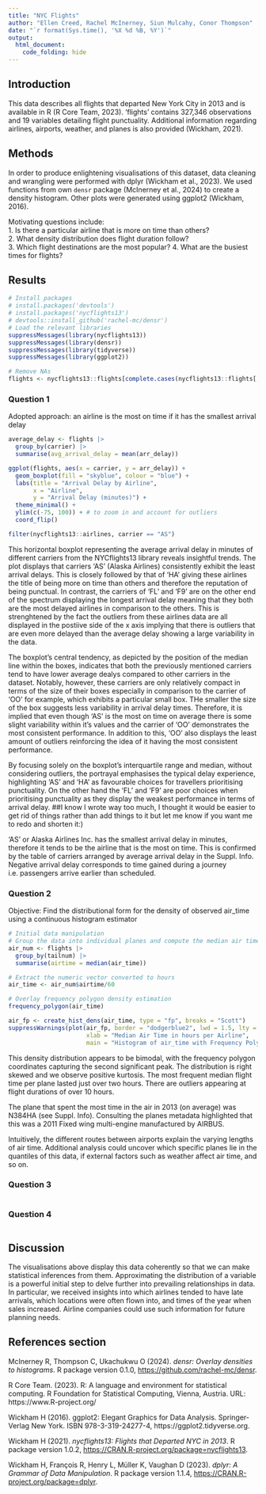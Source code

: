 ```yaml
---
title: "NYC Flights"
author: "Ellen Creed, Rachel McInerney, Siun Mulcahy, Conor Thompson"
date: "`r format(Sys.time(), '%X %d %B, %Y')`"
output:
  html_document:
    code_folding: hide
---
```

 
## Introduction

This data describes all flights that departed New York City in 2013 and is available in R (R Core Team, 2023). 'flights' contains 327,346 observations and 19 variables detailing flight punctuality. Additional information regarding airlines, airports, weather, and
planes is also provided (Wickham, 2021).

## Methods

In order to produce enlightening visualisations of this dataset, data cleaning and wrangling were performed with dplyr (Wickham et al., 2023). We used functions from own `densr` package (McInerney et al., 2024) to create a density histogram. Other plots were generated using ggplot2 (Wickham, 2016).

Motivating questions include:  
1. Is there a particular airline that is more on time than others?  
2. What density distribution does flight duration follow?  
3. Which flight destinations are the most popular?
4. What are the busiest times for flights?

## Results

```r
# Install packages
# install.packages('devtools') 
# install.packages('nycflights13')
# devtools::install_github('rachel-mc/densr')
# Load the relevant libraries
suppressMessages(library(nycflights13))
suppressMessages(library(densr))
suppressMessages(library(tidyverse))
suppressMessages(library(ggplot2))

# Remove NAs
flights <- nycflights13::flights[complete.cases(nycflights13::flights[,]),] 
```


### Question 1

Adopted approach: an airline is the most on time if it has the smallest arrival delay

```r
average_delay <- flights |>
  group_by(carrier) |>
  summarise(avg_arrival_delay = mean(arr_delay))

ggplot(flights, aes(x = carrier, y = arr_delay)) +
  geom_boxplot(fill = "skyblue", colour = "blue") +
  labs(title = "Arrival Delay by Airline",
       x = "Airline",
       y = "Arrival Delay (minutes)") +
  theme_minimal() +
  ylim(c(-75, 100)) + # to zoom in and account for outliers
  coord_flip() 

filter(nycflights13::airlines, carrier == "AS")
```
This horizontal boxplot representing the average arrival delay in minutes of different carriers from the NYCflights13 library reveals insightful trends. The plot displays that carriers 'AS' (Alaska Airlines) consistently exhibit the least arrival delays. This is closely followed by that of 'HA' giving these airlines the title of being more on time than others and therefore the reputation of being punctual. In contrast, the carriers of 'FL' and 'F9' are on the other end of the spectrum displaying the longest arrival delay meaning that they both are the most delayed airlines in comparison to the others. This is strenghtened by the fact the outliers from these airlines data are all displayed in the postiive side of the x axis implying that there is outliers that are even more delayed than the average delay showing a large variability in the data.
  
  The boxplot's central tendency, as depicted by the position of the median line within the boxes, indicates that both the previously mentioned carriers tend to have lower average dealys compared to other carriers in the dataset. Notably, however, these carriers are only relatively compact in terms of the size of their boxes especially in comparison to the carrier of 'OO' for example, which exhibits a particular small box. THe smaller the size of the box suggests less variability in arrival delay times. Therefore, it is implied that even though 'AS' is the most on time on average there is some slight variability within it's values and the carrier of 'OO' demonstrates the most consistent performance. In addition to this, 'OO' also displays the least amount of outliers reinforcing the idea of it having the most consistent performance.
  
  By focusing solely on the boxplot's interquartile range and median, without considering outliers, the portrayal emphasises the typical delay experience, highlighting 'AS' and 'HA' as favourable choices for travellers prioritising punctuality. On the other hand the 'FL' and 'F9' are poor choices when prioritising punctuality as they display the weakest performance in terms of arrival delay.
##I know I wrote way too much, I thought it would be easier to get rid of things rather than add things to it but let me know if you want me to redo and shorten it:)


'AS' or Alaska Airlines Inc. has the smallest arrival delay in minutes, therefore it tends to be the airline that is the most on time. This is confirmed by the table of carriers arranged by average arrival delay in the Suppl. Info. Negative arrival delay corresponds to time gained during a journey i.e. passengers arrive earlier than scheduled. 


### Question 2

Objective: Find the distributional form for the density of observed air_time using a continuous histogram estimator

```r
# Initial data manipulation
# Group the data into individual planes and compute the median air time (more robust)
air_num <- flights |>
  group_by(tailnum) |>
  summarise(airtime = median(air_time))

# Extract the numeric vector converted to hours
air_time <- air_num$airtime/60

# Overlay frequency polygon density estimation
frequency_polygon(air_time)

air_fp <- create_hist_dens(air_time, type = "fp", breaks = "Scott")
suppressWarnings(plot(air_fp, border = "dodgerblue2", lwd = 1.5, lty = 2, 
                      xlab = "Median Air Time in hours per Airline", 
                      main = "Histogram of air_time with Frequency Polygon Density Estimate")) 
```

This density distribution appears to be bimodal, with the frequency polygon coordinates capturing the second significant peak. The distribution is right skewed and we observe positive kurtosis. The most frequent median flight time per plane lasted just over two hours. There are outliers appearing at flight durations of over 10 hours.

The plane that spent the most time in the air in 2013 (on average) was N384HA (see Suppl. Info). Consulting the planes metadata highlighted that this was a 2011 Fixed wing multi-engine manufactured by AIRBUS.

Intuitively, the different routes between airports explain the varying lengths of air time. Additional analysis could uncover which specific planes lie in the quantiles of this data, if external factors such as weather affect air time, and so on.


### Question 3

```r

```


### Question 4

```r

```


## Discussion

The visualisations above display this data coherently so that we can make statistical inferences from them. Approximating the distribution of a variable is a powerful initial step to delve further into prevailing relationships in data. In particular, we received insights into which airlines tended to have late arrivals, which locations were often flown into, and times of the year when sales increased. Airline companies could use such information for future planning needs. 

## References section

McInerney R, Thompson C, Ukachukwu O (2024). _densr: Overlay densities to
histograms_. R package version 0.1.0, <https://github.com/rachel-mc/densr>.  

R Core Team. (2023). R: A language and environment for statistical computing. R Foundation for Statistical Computing, Vienna, Austria. URL: https://www.R-project.org/  

Wickham H (2016). ggplot2: Elegant Graphics for Data Analysis. Springer-Verlag New York. ISBN 978-3-319-24277-4, https://ggplot2.tidyverse.org.  

Wickham H (2021). _nycflights13: Flights that Departed NYC in 2013_. R package version 1.0.2, <https://CRAN.R-project.org/package=nycflights13>.  

Wickham H, François R, Henry L, Müller K, Vaughan D (2023). _dplyr: A Grammar of Data Manipulation_. R package version 1.1.4, <https://CRAN.R-project.org/package=dplyr>.
